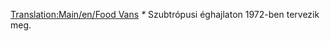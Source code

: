 [[Translation:Main/en/Food Vans]]{{hu/Navbox Közúti járművek}}
{{hu/Közúti járművek|name     = Foster ételszállító
  |img      = Foster_Food_Van.png
  |price    = £4,592 ($9,184)  
  |speed    = 30 mph (48 km/h)
  |annual   = £421 ($842)
  |designed = 1935
  |life     = 15
  |capacity = 17 tonna [[Main/hu/Étel|étel]]
}}
{{hu/Közúti járművek|name     = Perry ételszállító
  |img      = Perry_Food_Van.png
  |price    = £5,494 ($10,988)  
  |speed    = 55 mph (88 km/h)
  |annual   = £787 ($1,574)
  |designed = 1971''*''
  |life     = 15
  |capacity = 20 tonna [[Main/hu/Étel|étel]]
}}
''*'' Szubtrópusi éghajlaton 1972-ben tervezik meg.
{{hu/Közúti járművek|name     = Chippy ételszállító
  |img      = Chippy_Food_Van.png
  |price    = £5,904 ($11,808)  
  |speed    = 70 mph (112 km/h)
  |annual   = £1,125 ($2,250)
  |designed = 2004
  |life     = 15
  |capacity = 22 tonna [[Main/hu/Étel|étel]]
}}